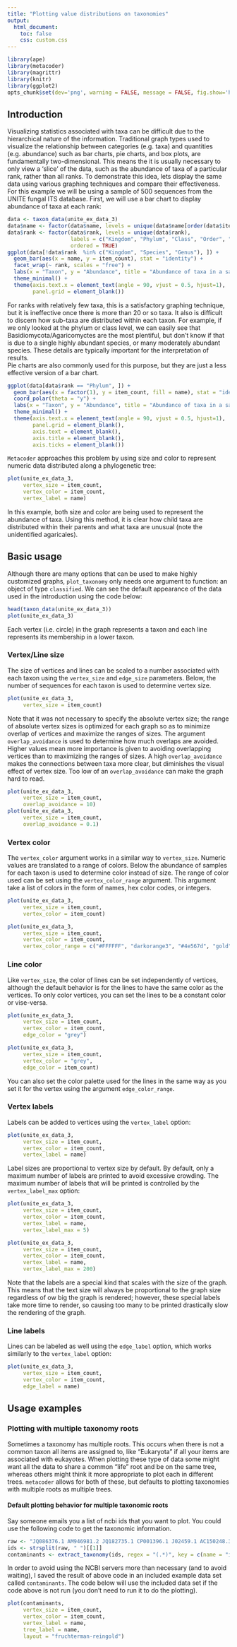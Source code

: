 ```yaml
---
title: "Plotting value distributions on taxonomies"
output:
  html_document:
    toc: false
    css: custom.css
---
```


```r
library(ape)
library(metacoder)
library(magrittr)
library(knitr)
library(ggplot2)
opts_chunk$set(dev='png', warning = FALSE, message = FALSE, fig.show='hold', fig.width = 7, fig.height = 7)
```

## Introduction

Visualizing statistics associated with taxa can be difficult due to the hierarchical nature of the information.
Traditional graph types used to visualize the relationship between categories (e.g. taxa) and quantities (e.g. abundance) such as bar charts, pie charts, and box plots, are fundamentally two-dimensional. 
This means the it is usually necessary to only view a 'slice' of the data, such as the abundance of taxa of a particular rank, rather than all ranks. 
To demonstrate this idea, lets display the same data using various graphing techniques and compare their effectiveness.
For this example we will be using a sample of 500 sequences from the UNITE fungal ITS database.
First, we will use a bar chart to display abundance of taxa at each rank:


```r
data <- taxon_data(unite_ex_data_3)
data$name <- factor(data$name, levels = unique(data$name[order(data$item_count, decreasing = TRUE)]), ordered = TRUE)
data$rank <- factor(data$rank, levels = unique(data$rank),
                    labels = c("Kingdom", "Phylum", "Class", "Order", "Family", "Genus", "Species"), 
                    ordered = TRUE)
ggplot(data[!data$rank  %in% c("Kingdom", "Species", "Genus"), ]) + 
  geom_bar(aes(x = name, y = item_count), stat = "identity") +
  facet_wrap(~ rank, scales = "free") +
  labs(x = "Taxon", y = "Abundance", title = "Abundance of taxa in a sample of the UNITE database") +
  theme_minimal() +  
  theme(axis.text.x = element_text(angle = 90, vjust = 0.5, hjust=1), 
        panel.grid = element_blank())
```

For ranks with relatively few taxa, this is a satisfactory graphing technique, but it is ineffective once there is more than 20 or so taxa. 
It also is difficult to discern how sub-taxa are distributed within each taxon. 
For example, if we only looked at the phylum or class level, we can easily see that Basidiomycota/Agaricomyctes are the most plentiful, but don't know if that is due to a single highly abundant species, or many moderately abundant species.
These details are typically important for the interpretation of results.  
Pie charts are also commonly used for this purpose, but they are just a less effective version of a bar chart.

```r
ggplot(data[data$rank == "Phylum", ]) + 
  geom_bar(aes(x = factor(1), y = item_count, fill = name), stat = "identity") +
  coord_polar(theta = "y") +
  labs(x = "Taxon", y = "Abundance", title = "Abundance of taxa in a sample of the UNITE database") +
  theme_minimal() +  
  theme(axis.text.x = element_text(angle = 90, vjust = 0.5, hjust=1), 
        panel.grid = element_blank(), 
        axis.text = element_blank(),
        axis.title = element_blank(),
        axis.ticks = element_blank())
```


`Metacoder` approaches this problem by using size and color to represent numeric data distributed along a phylogenetic tree:

```r
plot(unite_ex_data_3,
     vertex_size = item_count,
     vertex_color = item_count,
     vertex_label = name)
```

In this example, both size and color are being used to represent the abundance of taxa.
Using this method, it is clear how child taxa are distributed within their parents and what taxa are unusual (note the unidentified agaricales). 


## Basic usage

Although there are many options that can be used to make highly customized graphs, `plot_taxonomy` only needs one argument to function: an object of type `classified`.
We can see the default appearance of the data used in the introduction using the code below:

```r
head(taxon_data(unite_ex_data_3))
plot(unite_ex_data_3)
```

Each vertex (i.e. circle) in the graph represents a taxon and each line represents its membership in a lower taxon. 

### Vertex/Line size

The size of vertices and lines can be scaled to a number associated with each taxon using the `vertex_size` and `edge_size` parameters. 
Below, the number of sequences for each taxon is used to determine vertex size.

```r
plot(unite_ex_data_3,
     vertex_size = item_count)
```

Note that it was not necessary to specify the absolute vertex size; the range of absolute vertex sizes is optimized for each graph so as to minimize overlap of vertices and maximize the ranges of sizes.
The argument `overlap_avoidance` is used to determine how much overlaps are avoided. 
Higher values mean more importance is given to avoiding overlapping vertices than to maximizing the ranges of sizes.
A high `overlap_avoidance` makes the connections between taxa more clear, but diminishes the visual effect of vertex size.
Too low of an `overlap_avoidance` can make the graph hard to read.

```r
plot(unite_ex_data_3,
     vertex_size = item_count,
     overlap_avoidance = 10)
plot(unite_ex_data_3,
     vertex_size = item_count,
     overlap_avoidance = 0.1)
```


### Vertex color

The `vertex_color` argument works in a similar way to `vertex_size`.
Numeric values are translated to a range of colors.
Below the abundance of samples for each taxon is used to determine color instead of size.
The range of color used can be set using the `vertex_color_range` argument. 
This argument take a list of colors in the form of names, hex color codes, or integers. 

```r
plot(unite_ex_data_3,
     vertex_size = item_count,
     vertex_color = item_count)

plot(unite_ex_data_3,
     vertex_size = item_count,
     vertex_color = item_count,
     vertex_color_range = c("#FFFFFF", "darkorange3", "#4e567d", "gold"))
```

### Line color

Like `vertex_size`, the color of lines can be set independently of vertices, although the default behavior is for the lines to have the same color as the vertices. 
To only color vertices, you can set the lines to be a constant color or vise-versa.

```r
plot(unite_ex_data_3,
     vertex_size = item_count,
     vertex_color = item_count,
     edge_color = "grey")

plot(unite_ex_data_3,
     vertex_size = item_count,
     vertex_color = "grey",
     edge_color = item_count)
```

You can also set the color palette used for the lines in the same way as you set it for the vertex using the argument `edge_color_range`. 

### Vertex labels 

Labels can be added to vertices using the `vertex_label` option:

```r
plot(unite_ex_data_3,
     vertex_size = item_count,
     vertex_color = item_count,
     vertex_label = name)
```

Label sizes are proportional to vertex size by default. 
By default, only a maximum number of labels are printed to avoid excessive crowding. 
The maximum number of labels that will be printed is controlled by the `vertex_label_max` option:

```r
plot(unite_ex_data_3,
     vertex_size = item_count,
     vertex_color = item_count,
     vertex_label = name,
     vertex_label_max = 5)

plot(unite_ex_data_3,
     vertex_size = item_count,
     vertex_color = item_count,
     vertex_label = name,
     vertex_label_max = 200)
```

Note that the labels are a special kind that scales with the size of the graph. 
This means that the text size will always be proportional to the graph size regardless of ow big the graph is rendered; however, these special labels take more time to render, so causing too many to be printed drastically slow the rendering of the graph. 

### Line labels 

Lines can be labeled as well using the `edge_label` option, which works similarly to the `vertex_label` option:

```r
plot(unite_ex_data_3,
     vertex_size = item_count,
     vertex_color = item_count,
     edge_label = name)
```


## Usage examples


### Plotting with multiple taxonomy roots

Sometimes a taxonomy has multiple roots.
This occurs when there is not a common taxon all items are assigned to, like "Eukaryota" if all your items are associated with eukayotes.
When plotting these type of data some might want all the data to share a common "life" root and be on the same tree, whereas others might think it more appropriate to plot each in different trees. 
`metacoder` allows for both of these, but defaults to plotting taxonomies with multiple roots as multiple trees.

#### Default plotting behavior for multiple taxonomic roots

Say someone emails you a list of ncbi ids that you want to plot.
You could use the following code to get the taxonomic information.

```r
raw <- "JQ086376.1 AM946981.2 JQ182735.1 CP001396.1 J02459.1 AC150248.3 X64334.1 CP001509.3 CP006698.1 AC198536.1 JF340119.2 KF771025.1 CP007136.1 CP007133.1 U39286.1 CP006584.1 EU421722.1 U03462.1 U03459.1 AC198467.1 V00638.1 CP007394.1 CP007392.1 HG941718.1 HG813083.1 HG813082.1 CP007391.1 HG813084.1 CP002516.1 KF561236.1 JX509734.1 AP010953.1 U39285.1 M15423.1 X98613.1 CP006784.1 CP007393.1 CU928163.2 AP009240.1 CP007025.1 CP006027.1 CP003301.1 CP003289.1 CP000946.1 CP002167.1 HG428755.1 JQ086370.1 CP001846.1 CP001925.1 X99439.1 AP010958.1 CP001368.1 AE014075.1 CP002212.1 CP003034.1 CP000243.1 AY940193.1 CP004009.1 JQ182732.1 U02453.1 AY927771.1 BA000007.2 CP003109.1 CP007390.1 U02426.1 U02425.1 CP006262.1 HG738867.1 U00096.3 FN554766.1 CP001855.1 L19898.1 AE005174.2 FJ188381.1 AK157373.1 JQ182733.1 U39284.1 U37692.1 AF129072.1 FM180568.1 CP001969.1 HE616528.1 CP002729.1 JF974339.1 AB248924.1 AB248923.1 CP002291.1 X98409.1 CU928161.2 CP003297.1 FJ797950.1 CP000038.1 U82598.1 CP002211.1 JQ806764.1 U03463.1 CP001665.1"
ids <- strsplit(raw, " ")[[1]]
contaminants <- extract_taxonomy(ids, regex = "(.*)", key = c(name = "item_id"))
```

In order to avoid using the NCBI servers more than necessary (and to avoid waiting), I saved the result of above code in an included example data set called `contaminants`.
The code below will use the included data set if the code above is not run (you don't need to run it to do the plotting). 

```r
plot(contaminants,
     vertex_size = item_count,
     vertex_color = item_count,
     vertex_label = name,
     tree_label = name,
     layout = "fruchterman-reingold")
```

